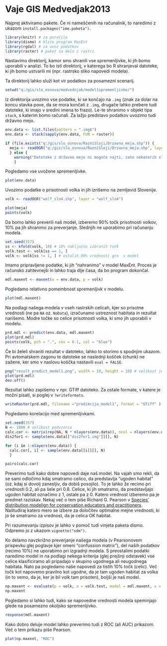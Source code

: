 Vaje GIS Medvedjak2013
========================================================

Najprej aktiviramo pakete. Če ni nameščenih na računalnik, to naredimo z ukazom `install.packages("ime.paketa")`.

```r
library(knitr) # za poročilo
library(dismo) # kliče program MaxEnt
library(rgdal) # za uvoz podatkov
library(raster) # paket za delo z rastri
```

Nastavimo direktorij, kamor smo shranili vse spremenljivke, ki jih bomo uporabili v analizi. To bo isti direktorij, v katerega bo R shranjeval datoteke, ki jih bomo ustvarili mi (npr. rastrsko sliko napovedi modela).

Ta direktorij lahko služi kot vir podatkov za posamezni scenarij.

```r
setwd("q:/gis/slo_osnova/medvednjak/model1spremenljivke/")
```

Iz direktorija uvozimo vse podatke, ki se končajo na `.img` (znak za dolar na koncu stavka pove, da se mora končati z `.img`, drugače lahko prebere tudi datoteke, ki imajo v sredini imena to frazo). Le-te shranimo v objekt tipa `stack`, s katerim bomo računali. Za lažjo predstavo podatkov uvozimo tudi državno mejo.

```r
env.data <- list.files(pattern = ".img$")
env.data <- stack(sapply(env.data, FUN = raster))

if (file.exists("q:/gis/slo_osnova/RazniSloji/Drzavna_meja.shp")) {
  meja <- readOGR("q:/gis/slo_osnova/RazniSloji/Drzavna_meja.shp", layer = "Drzavna_meja")
  } else {
    warning("Datoteke z državno mejo ni mogoče najti, zato nekaterih slik ne bo mogoče narisati.")
    }
```

Pogledamo vse uvožene spremenljivke.
```r
plot(env.data)
```

Uvozimo podatke o prisotnosti volka in jih izrišemo na zemljevid Slovenije.
```r
volk <- readOGR("wolf_slo4.shp", layer = "wolf_slo4")

plot(meja)
points(volk)
```

Da bomo lahko preverili naš model, izberemo 90% točk prisotnosti volkov, 10% pa jih shranimo za preverjanje. Slednjih ne uporabimo pri računanju modela.

```r
set.seed(357)
ss <- kfold(volk, 10) # 10% naključno izbranih točk
volk.test <- volk[ss == 1, ]
volk <- volk[ss != 1, ] # ostalih 90% vrednosti gre  v model
```

Imamo pripravljene podatke, ki jih "nahranimo" v model MaxEnt. Proces je računsko zahtevnejši in lahko traja dlje časa, da bo program dokončal.

```r
mdl.maxent <- maxent(x = env.data, p = volk)
```

Pogledamo relativno pomembnost spremenljivk v modelu.

```r
plot(mdl.maxent)
```

Na podlagi našega modela v vseh rastrskih celicah, kjer so prisotne vrednosti (ne pa `NA` oz. `NoData`), izračunamo ustreznost habitata in rezultat narišemo. Modre točke so celice prisotnosti volka, ki smo jih uporabili v modelu.

```r
prd.mdl <- predict(env.data, mdl.maxent)
plot(prd.mdl)
points(volk, pch = ".", cex = 0.1, col = "blue")
```

Če bi želeli shraniti rezultat v datoteko, lahko to storimo s spodnjim ukazom. Pri avtomatskem zagonu te datoteke se naslednji košček (chunk) ne zažene, ker smo v naslovu koščka nastavili `eval = FALSE`.

```r
png("result_predict_model1.png", width = 10, height = 10) # velikost je v colah
plot(prd.mdl)
dev.off()
```

Rezultat lahko zapišemo v npr. GTiff datoteko. Za ostale formate, v katere je možni pisati, si poglej v `?writeformats`.

```r
writeRaster(prd.mdl, filename ="predikcija_model1", format = "GTiff" )
```

Pogledamo korelacijo med spremenljivkami.

```r
set.seed(357)
N <- 1000 # velikost podvzorca
calc.cor <- matrix(rep(NA, N * nlayers(env.data)), ncol = nlayers(env.data))
dis2for1 <- sample(env.data[["dis2for1.img"]][], N)

for (i in 1:nlayers(env.data)) {
  calc.cor[, i] <- sample(env.data[[i]][], N)
  }

pairs(calc.cor)
```

Preverimo tudi kako dobre napovedi daje naš model.
Na vajah smo rekli, da se sami odločimo kdaj smatramo celico, da predstavlja "ugoden habitat" (oz. kdaj si dovolj zanesljiv, da dobiš posojilo). To je lahko že recimo pri vrednosti 0.2, ali pa šele pri 0.8. Celice, ki jih smatramo, da predstavljajo ugoden habitat označimo z 1, ostale pa z 0. Katero vrednost izberemo pa je predmet raziskav. Nekaj več o tem piše Richard G. Pearson v [Species' distribution modelign for conservation educators and practitioners](http://biodiversityinformatics.amnh.org/files/SpeciesDistModelingSYN_1-16-08.pdf). Naštudiraj katero mero se izbere za določitev optimalne mejne vrednosti, ki jo še smatramo za vrednost, da je celica OK habitat.

Pri razumevanju izpisov je lahko v pomoč tudi vinjeta paketa dismo. Odpremo jo z ukazom `vignette("sdm")`.

Ko delamo navzkrižno preverjanje našega modela (v Pearsonovem prispevku glej poglavje kjer omeni "confussion matrix"), del naših podatkov (recimo 10%) ne uporabimo pri izgradnji modela. S preostalimi podatki naredimo model in na podlagi nekega kriterija (glej prejšnji odstavek) vse celice klasificiramo ali pripadajo v skupino ugodnega ali neugodnega habitata. Nato pa pogledamo naše napovedi za tistih 10% točk (celic). Več točk kot napovemo pravilno kot ugodne, da je tam ugoden habitat za volka (in to vemo, da je, ker je bil volk tam prisoten), boljši je naš model.

```r
np.maxent <- evaluate(p = volk, a = volk.test, model = mdl.maxent, x = env.data)
np.maxent
```

Pogledamo si lahko tudi, kako se napovedne vrednosti modela speminjajo glede na posamezno okoljsko spremenljivko.

```r
response(mdl.maxent)
```

Kako dobro deluje model lahko preverimo tudi z ROC (ali AUC) prikazom. Več o tem prikazu piše Pearson.

```r
plot(np.maxent, "ROC")
```
